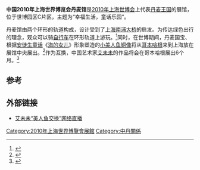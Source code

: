 {{Infobox building
| building_name       = 2010年上海世博会丹麦馆
| native_building_name= 
| former_names        =
| alternate_names     =
| image               = Denmark Pavilion of Expo 2010 2.jpg|Pavillon du Danemark
| caption             = 
| map_type            = 
| altitude            = 
| building_type       = 
| architectural_style = 
| structural_system   = 
| cost                = 
| ren_cost            =
| location            = [[上海|上海]]世博园区C片区
| address             = 
| client              = 
| owner               = 
| current_tenants     = 
| landlord            = 
| coordinates         = {{coord|31.1847789|121.4776272|display=inline|type:landmark|format=dms}}
| start_date          = 2009年9月9日
| completion_date     = 
| inauguration_date   =
| renovation_date     = 
| demolition_date     = 
| destruction_date    = 
| height              = 
| diameter            = 
| other_dimensions    = 
| floor_count         = 
| floor_area          = 
| main_contractor     = 
| architect           = Bjarke Ingels集团<br/>2+1 Ideas Agency
| architecture_firm   = 
| structural_engineer = 
| services_engineer   = 
| civil_engineer      = 
| other_designers     = 
| quantity_surveyor   = 
| awards              = 
| ren_architect       =
| ren_firm            =
| ren_str_engineer    = 
| ren_serv_engineer   = 
| ren_civ_engineer    = 
| ren_oth_designers   = 
| ren_qty_surveyor    = 
| ren_awards          = 
| references          = 
}}

'''中国2010年上海世界博览会丹麦馆'''是[[2010年上海世博会|2010年上海世博会]]上代表[[丹麦王国|丹麦王国]]的展馆，位于世博园区C片区，主题为“幸福生活，童话乐园”。

丹麦馆由两个环形的轨道构成，设计受到了[[上海|上海]][[南浦大桥|南浦大桥]]的启发。为传达绿色出行的理念，观众可以骑[[自行车|自行车]]在环形轨道上游玩。<ref>{{cite web|url=http://2010.qq.com/a/20090710/000019.htm|title=上海世博展馆巡礼：丹麦馆展现北欧生活艺术|publisher=腾讯世博|accessdate=2010-03-18}}</ref>同时，在世博期间，丹麦国宝、根据[[安徒生童话|安徒生童话]]《[[海的女儿|海的女儿]]》形象塑造的[[美人鱼雕像|小美人鱼铜像]]将从[[哥本哈根|哥本哈根]]来到上海放在展馆中央展出。<ref>{{cite web|url=http://2010.qq.com/a/20100129/000065.htm|title=世博丹麦馆揭秘 “小美人鱼”将坐落展馆中央|publisher=腾讯世博|accessdate=2010-03-18|archive-date=2020-08-09|archive-url=https://web.archive.org/web/20200809061457/https://2010.qq.com/a/20100129/000065.htm|dead-url=no}}</ref>作为互换，中国艺术家[[艾未未|艾未未]]的作品将会在哥本哈根展出6个月。<ref>{{cite web|url=http://www.ambbeijing.um.dk/NR/exeres/42373319-6B6A-4942-B24A-72C9E9774991.htm|title=中国艺术家艾未未获选设计丹麦“小美人鱼”替身|publisher=丹麦驻中国大使馆|accessdate=2010-03-18|deadurl=yes|archiveurl=https://web.archive.org/web/20090519201006/http://www.ambbeijing.um.dk/NR/exeres/42373319-6B6A-4942-B24A-72C9E9774991.htm|archivedate=2009-05-19}}</ref>

==参考==
{{reflist}}

==外部链接==
* [http://www.mermaidexchange.com/ 艾未未“美人鱼交换”网络直播]{{Wayback|url=http://www.mermaidexchange.com/ |date=20100503080537 }}


{{2010年上海世博会展馆}}
[[Category:2010年上海世界博覽會展館|Category:2010年上海世界博覽會展館]]
[[Category:中丹關係|Category:中丹關係]]